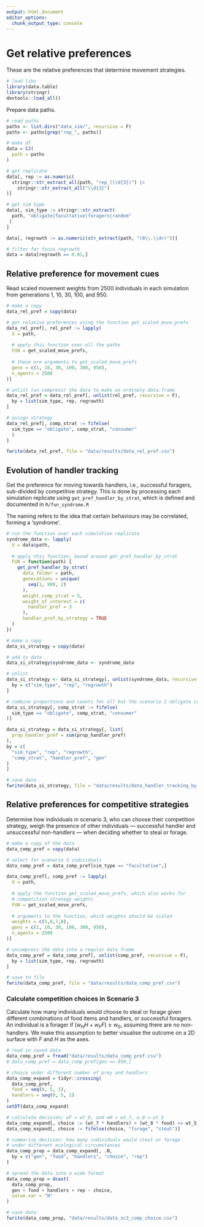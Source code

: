 ```yaml
---
output: html_document
editor_options:
  chunk_output_type: console
---
```


# Get relative preferences

These are the relative preferences that determine movement strategies.

```r
# load libs
library(data.table)
library(stringr)
devtools::load_all()
```

Prepare data paths.

```r
# read paths
paths <- list.dirs("data_sim/", recursive = F)
paths <- paths[grep("rep_", paths)]

# make df
data = CJ(
  path = paths
)

# get replicate
data[, rep := as.numeric(
  stringr::str_extract_all(path, "rep_(\\d{3})") |> 
    stringr::str_extract_all("\\d{3}")
)]

# get sim type
data[, sim_type := stringr::str_extract(
  path, "obligate|facultative|foragers|random"
 ) 
]

data[, regrowth := as.numeric(str_extract(path, "(0\\.\\d+)"))]

# filter for focus regrowth
data = data[regrowth == 0.01,]
```

## Relative preference for movement cues

Read scaled movement weights from 2500 individuals in each simulation from generations 1, 10, 30, 100, and 950.

```r
# make a copy
data_rel_pref = copy(data)

# get relative preferences using the function get_scaled_move_prefs
data_rel_pref[, rel_pref := lapply(
  X = path, 
  
  # apply this function over all the paths
  FUN = get_scaled_move_prefs, 
  
  # these are arguments to get_scaled_move_prefs
  gens = c(1, 10, 30, 100, 300, 950), 
  n_agents = 2500
)]

# unlist (un-compress) the data to make an ordinary data.frame
data_rel_pref = data_rel_pref[, unlist(rel_pref, recursive = F),
  by = list(sim_type, rep, regrowth)
]

# assign strategy
data_rel_pref[, comp_strat := fifelse(
  sim_type == "obligate", comp_strat, "consumer"
  )
]

fwrite(data_rel_pref, file = "data/results/data_rel_pref.csv")
```

## Evolution of handler tracking

Get the preference for moving towards handlers, i.e., successful foragers, sub-divided by competitive strategy.
This is done by processing each simulation replicate using `get_pref_handler_by_strat`, which is defined and documented in `R/fun_syndrome.R`

The naming refers to the idea that certain behaviours may be correlated, forming a 'syndrome'.

```r
# run the function over each simulation replicate
syndrome_data <- lapply(
  X = data$path, 
  
  # apply this function, based around get_pref_handler_by_strat
  FUN = function(path) {
    get_pref_handler_by_strat(
      data_folder = path,
      generations = unique(
        seq(1, 999, 2)
      ),
      weight_comp_strat = 5,
      weight_of_interest = c(
        handler_pref = 3
      ),
      handler_pref_by_strategy = TRUE
  )
})

# make a copy
data_si_strategy = copy(data)

# add to data
data_si_strategy$syndrome_data <- syndrome_data

# unlist
data_si_strategy <- data_si_strategy[, unlist(syndrome_data, recursive = FALSE),
  by = c("sim_type", "rep", "regrowth")
]

# combine proportions and counts for all but the scenario 2 obligate case
data_si_strategy[, comp_strat := fifelse(
  sim_type == "obligate", comp_strat, "consumer"
)]

data_si_strategy = data_si_strategy[, list(
  prop_handler_pref = sum(prop_handler_pref)
),
by = c(
  "sim_type", "rep", "regrowth", 
  "comp_strat", "handler_pref", "gen"
)
]

# save data
fwrite(data_si_strategy, file = "data/results/data_handler_tracking_by_strategy.csv")
```

## Relative preferences for competitive strategies

Determine how individuals in scenario 3, who can choose their competition strategy, weigh the presence of other individuals --- successful handler and unsuccessful non-handlers --- when deciding whether to steal or forage.

```r
# make a copy of the data
data_comp_pref = copy(data)

# select for scenario 3 individuals
data_comp_pref = data_comp_pref[sim_type == "facultative",]

data_comp_pref[, comp_pref := lapply(
  X = path, 
  
  # apply the function get_scaled_move_prefs, which also works for
  # competition strategy weights
  FUN = get_scaled_move_prefs, 
  
  # arguments to the function, which weights should be scaled
  weights = c(5,6,7,8),
  gens = c(1, 10, 30, 100, 300, 950), 
  n_agents = 2500
)]

# uncompress the data into a regular data frame
data_comp_pref = data_comp_pref[, unlist(comp_pref, recursive = F),
  by = list(sim_type, rep, regrowth)
]

# save to file
fwrite(data_comp_pref, file = "data/results/data_comp_pref.csv")
```

### Calculate competition choices in Scenario 3

Calculate how many individuals would choose to steal or forage given different combinations of food items and handlers, or successful foragers. An individual is a forager if $(w_HH + w_FF) \geq w_0$, assuming there are no non-handlers. We make this assumption to better visualise the outcome on a 2D surface with $F$ and $H$ as the axes.

```r
# read in saved data
data_comp_pref = fread("data/results/data_comp_pref.csv")
# data_comp_pref = data_comp_pref[gen == 950,]

# choice under different number of prey and handlers
data_comp_expand = tidyr::crossing(
  data_comp_pref,
  food = seq(0, 5, 1),
  handlers = seq(0, 5, 1)
)
setDT(data_comp_expand)

# calculate decision; wF = wt_8, and wH = wt_7, w_0 = wt_5
data_comp_expand[, choice := (wt_7 * handlers) + (wt_8 * food) >= wt_5]
data_comp_expand[, choice := fifelse(choice, "forage", "steal")]

# summarise decision: how many individuals would steal or forage
# under different ecological circumstances
data_comp_prop = data_comp_expand[, .N, 
  by = c("gen", "food", "handlers", "choice", "rep")
]

# spread the data into a wide format
data_comp_prop = dcast(
  data_comp_prop,
  gen + food + handlers + rep ~ choice,
  value.var = "N"
)

# save data
fwrite(data_comp_prop, "data/results/data_sc3_comp_choice.csv")
```
